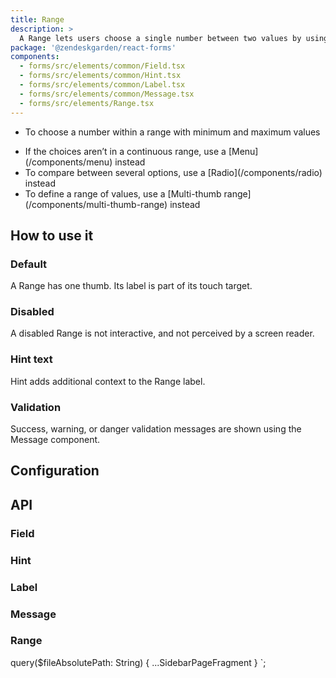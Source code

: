```yaml
---
title: Range
description: >
  A Range lets users choose a single number between two values by using a slider.
package: '@zendeskgarden/react-forms'
components:
  - forms/src/elements/common/Field.tsx
  - forms/src/elements/common/Hint.tsx
  - forms/src/elements/common/Label.tsx
  - forms/src/elements/common/Message.tsx
  - forms/src/elements/Range.tsx
---
```


<Usage>
  <Use>
    <ul>
      <li>To choose a number within a range with minimum and maximum values</li>
    </ul>
  </Use>
  <Misuse>
    <ul>
      <li>
        <Markdown>
          If the choices aren’t in a continuous range, use a [Menu](/components/menu) instead
        </Markdown>
      </li>
      <li>
        <Markdown>
          To compare between several options, use a [Radio](/components/radio) instead
        </Markdown>
      </li>
      <li>
        <Markdown>
          To define a range of values, use a [Multi-thumb range](/components/multi-thumb-range)
          instead
        </Markdown>
      </li>
    </ul>
  </Misuse>
</Usage>

## How to use it

### Default

A Range has one thumb. Its label is part of its touch target.


<CodeExample code={DefaultCode}>
  <Default />
</CodeExample>

### Disabled

A disabled Range is not interactive, and not perceived by a screen reader.


<CodeExample code={DisabledCode}>
  <Disabled />
</CodeExample>

### Hint text

Hint adds additional context to the Range label.


<CodeExample code={HintCode}>
  <Hint />
</CodeExample>

### Validation

Success, warning, or danger validation messages are shown using the Message component.


<CodeExample code={ValidationCode}>
  <Validation />
</CodeExample>

## Configuration

<Configuration reactPackage={props.data.mdx.package} components={props.data.mdx.components} />

## API

### Field

<Component components={props.data.mdx.components} componentName="field" />

<PropSheet components={props.data.mdx.components} componentName="field" />

### Hint

<Component components={props.data.mdx.components} componentName="hint" />

<PropSheet components={props.data.mdx.components} componentName="hint" />

### Label

<Component components={props.data.mdx.components} componentName="label" />

<PropSheet components={props.data.mdx.components} componentName="label" />

### Message

<Component components={props.data.mdx.components} componentName="message" />

<PropSheet components={props.data.mdx.components} componentName="message" />

### Range

<Component components={props.data.mdx.components} componentName="range" />

<PropSheet components={props.data.mdx.components} componentName="range" />


  query($fileAbsolutePath: String) {
    ...SidebarPageFragment
  }
`;
